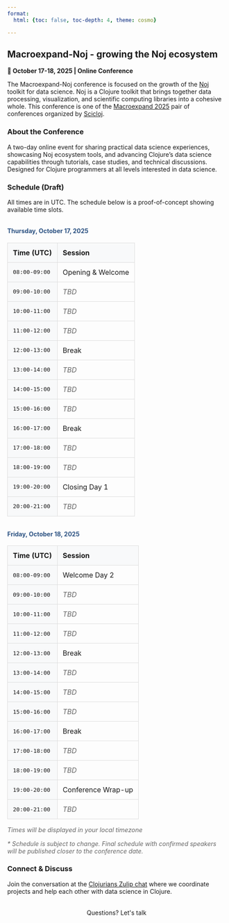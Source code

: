 ```yaml
---
format:
  html: {toc: false, toc-depth: 4, theme: cosmo}

---
```

<style></style><style>.printedClojure .sourceCode {
  background-color: transparent;
  border-style: none;
}
</style><style>.clay-limit-image-width .clay-image {max-width: 100%}
.clay-side-by-side .sourceCode {margin: 0}
.clay-side-by-side {margin: 1em 0}
</style>
<script src="macroexpand_noj_files/md-default0.js" type="text/javascript"></script><script src="macroexpand_noj_files/md-default1.js" type="text/javascript"></script>

## Macroexpand-Noj - growing the Noj ecosystem

**📅 October 17-18, 2025 | Online Conference**

The Macroexpand-Noj conference is focused on the growth of the [Noj](https://scicloj.github.io/noj) toolkit for data science. Noj is a Clojure toolkit that brings together data processing, visualization, and scientific computing libraries into a cohesive whole. This conference is one of the [Macroexpand 2025](./) pair of conferences organized by [Scicloj](https://scicloj.github.io/).


### About the Conference

A two-day online event for sharing practical data science experiences, showcasing Noj ecosystem tools, and advancing Clojure's data science capabilities through tutorials, case studies, and technical discussions. Designed for Clojure programmers at all levels interested in data science.


### Schedule (Draft)

All times are in UTC. The schedule below is a proof-of-concept showing available time slots.


```{=html}
<div><h4 style="margin-top: 2rem; color: #2c5282;">Thursday, October 17, 2025</h4><table style="width: 100%; border-collapse: collapse; margin: 1rem 0;"><thead><tr><th style="border: 1px solid #ddd; padding: 12px; background-color: #f8f9fa; text-align: left; font-weight: bold;">Time (UTC)</th><th style="border: 1px solid #ddd; padding: 12px; background-color: #f8f9fa; text-align: left; font-weight: bold;">Session</th></tr></thead><tbody><tr><td style="border: 1px solid #ddd; padding: 12px; font-family: monospace; background-color: #f8f9fa;">08:00-09:00</td><td style="border: 1px solid #ddd; padding: 12px;">Opening & Welcome</td></tr><tr><td style="border: 1px solid #ddd; padding: 12px; font-family: monospace; background-color: #f8f9fa;">09:00-10:00</td><td style="border: 1px solid #ddd; padding: 12px;"><em style="color: #666;">TBD</em></td></tr><tr><td style="border: 1px solid #ddd; padding: 12px; font-family: monospace; background-color: #f8f9fa;">10:00-11:00</td><td style="border: 1px solid #ddd; padding: 12px;"><em style="color: #666;">TBD</em></td></tr><tr><td style="border: 1px solid #ddd; padding: 12px; font-family: monospace; background-color: #f8f9fa;">11:00-12:00</td><td style="border: 1px solid #ddd; padding: 12px;"><em style="color: #666;">TBD</em></td></tr><tr><td style="border: 1px solid #ddd; padding: 12px; font-family: monospace; background-color: #f8f9fa;">12:00-13:00</td><td style="border: 1px solid #ddd; padding: 12px;">Break</td></tr><tr><td style="border: 1px solid #ddd; padding: 12px; font-family: monospace; background-color: #f8f9fa;">13:00-14:00</td><td style="border: 1px solid #ddd; padding: 12px;"><em style="color: #666;">TBD</em></td></tr><tr><td style="border: 1px solid #ddd; padding: 12px; font-family: monospace; background-color: #f8f9fa;">14:00-15:00</td><td style="border: 1px solid #ddd; padding: 12px;"><em style="color: #666;">TBD</em></td></tr><tr><td style="border: 1px solid #ddd; padding: 12px; font-family: monospace; background-color: #f8f9fa;">15:00-16:00</td><td style="border: 1px solid #ddd; padding: 12px;"><em style="color: #666;">TBD</em></td></tr><tr><td style="border: 1px solid #ddd; padding: 12px; font-family: monospace; background-color: #f8f9fa;">16:00-17:00</td><td style="border: 1px solid #ddd; padding: 12px;">Break</td></tr><tr><td style="border: 1px solid #ddd; padding: 12px; font-family: monospace; background-color: #f8f9fa;">17:00-18:00</td><td style="border: 1px solid #ddd; padding: 12px;"><em style="color: #666;">TBD</em></td></tr><tr><td style="border: 1px solid #ddd; padding: 12px; font-family: monospace; background-color: #f8f9fa;">18:00-19:00</td><td style="border: 1px solid #ddd; padding: 12px;"><em style="color: #666;">TBD</em></td></tr><tr><td style="border: 1px solid #ddd; padding: 12px; font-family: monospace; background-color: #f8f9fa;">19:00-20:00</td><td style="border: 1px solid #ddd; padding: 12px;">Closing Day 1</td></tr><tr><td style="border: 1px solid #ddd; padding: 12px; font-family: monospace; background-color: #f8f9fa;">20:00-21:00</td><td style="border: 1px solid #ddd; padding: 12px;"><em style="color: #666;">TBD</em></td></tr></tbody></table><h4 style="margin-top: 2rem; color: #2c5282;">Friday, October 18, 2025</h4><table style="width: 100%; border-collapse: collapse; margin: 1rem 0;"><thead><tr><th style="border: 1px solid #ddd; padding: 12px; background-color: #f8f9fa; text-align: left; font-weight: bold;">Time (UTC)</th><th style="border: 1px solid #ddd; padding: 12px; background-color: #f8f9fa; text-align: left; font-weight: bold;">Session</th></tr></thead><tbody><tr><td style="border: 1px solid #ddd; padding: 12px; font-family: monospace; background-color: #f8f9fa;">08:00-09:00</td><td style="border: 1px solid #ddd; padding: 12px;">Welcome Day 2</td></tr><tr><td style="border: 1px solid #ddd; padding: 12px; font-family: monospace; background-color: #f8f9fa;">09:00-10:00</td><td style="border: 1px solid #ddd; padding: 12px;"><em style="color: #666;">TBD</em></td></tr><tr><td style="border: 1px solid #ddd; padding: 12px; font-family: monospace; background-color: #f8f9fa;">10:00-11:00</td><td style="border: 1px solid #ddd; padding: 12px;"><em style="color: #666;">TBD</em></td></tr><tr><td style="border: 1px solid #ddd; padding: 12px; font-family: monospace; background-color: #f8f9fa;">11:00-12:00</td><td style="border: 1px solid #ddd; padding: 12px;"><em style="color: #666;">TBD</em></td></tr><tr><td style="border: 1px solid #ddd; padding: 12px; font-family: monospace; background-color: #f8f9fa;">12:00-13:00</td><td style="border: 1px solid #ddd; padding: 12px;">Break</td></tr><tr><td style="border: 1px solid #ddd; padding: 12px; font-family: monospace; background-color: #f8f9fa;">13:00-14:00</td><td style="border: 1px solid #ddd; padding: 12px;"><em style="color: #666;">TBD</em></td></tr><tr><td style="border: 1px solid #ddd; padding: 12px; font-family: monospace; background-color: #f8f9fa;">14:00-15:00</td><td style="border: 1px solid #ddd; padding: 12px;"><em style="color: #666;">TBD</em></td></tr><tr><td style="border: 1px solid #ddd; padding: 12px; font-family: monospace; background-color: #f8f9fa;">15:00-16:00</td><td style="border: 1px solid #ddd; padding: 12px;"><em style="color: #666;">TBD</em></td></tr><tr><td style="border: 1px solid #ddd; padding: 12px; font-family: monospace; background-color: #f8f9fa;">16:00-17:00</td><td style="border: 1px solid #ddd; padding: 12px;">Break</td></tr><tr><td style="border: 1px solid #ddd; padding: 12px; font-family: monospace; background-color: #f8f9fa;">17:00-18:00</td><td style="border: 1px solid #ddd; padding: 12px;"><em style="color: #666;">TBD</em></td></tr><tr><td style="border: 1px solid #ddd; padding: 12px; font-family: monospace; background-color: #f8f9fa;">18:00-19:00</td><td style="border: 1px solid #ddd; padding: 12px;"><em style="color: #666;">TBD</em></td></tr><tr><td style="border: 1px solid #ddd; padding: 12px; font-family: monospace; background-color: #f8f9fa;">19:00-20:00</td><td style="border: 1px solid #ddd; padding: 12px;">Conference Wrap-up</td></tr><tr><td style="border: 1px solid #ddd; padding: 12px; font-family: monospace; background-color: #f8f9fa;">20:00-21:00</td><td style="border: 1px solid #ddd; padding: 12px;"><em style="color: #666;">TBD</em></td></tr></tbody></table><p id="timezone-notice" style="margin-top: 1rem; color: #666; font-size: 0.9rem;"><em>Times will be displayed in your local timezone</em></p><p style="margin-top: 0.5rem; font-style: italic; color: #666;">* Schedule is subject to change. Final schedule with confirmed speakers will be published closer to the conference date.</p></div>
```



### Connect & Discuss

Join the conversation at the [Clojurians Zulip chat](https://scicloj.github.io/docs/community/chat/) where we coordinate projects and help each other with data science in Clojure.


```{=html}
<div style="text-align: center; margin: 2rem 0;"><a class="btn btn-gradient" href="https://scicloj.github.io/docs/community/contact/" style="display: inline-block; text-decoration: none;" target="_blank">Questions? Let's talk</a></div>
```



```{=html}
<script type="text/javascript">
// Automatically convert times to user's timezone on page load
document.addEventListener('DOMContentLoaded', function() {
  const userTimezone = Intl.DateTimeFormat().resolvedOptions().timeZone;
  
  // Update timezone notice
  const timezoneNotice = document.getElementById('timezone-notice');
  if (timezoneNotice) {
    timezoneNotice.innerHTML = '<em>All times shown in ' + userTimezone + '</em>';
  }
  
  // Find all tables and process them
  const tables = document.querySelectorAll('table');
  
  tables.forEach(table => {
    const timeHeader = table.querySelector('th');
    if (timeHeader && timeHeader.textContent.includes('Time')) {
      // Update header to show timezone
      timeHeader.textContent = 'Time (' + userTimezone + ')';
      
      // Find date from previous H4 element
      let dateElement = table.previousElementSibling;
      while (dateElement && dateElement.tagName !== 'H4') {
        dateElement = dateElement.previousElementSibling;
      }
      
      if (dateElement) {
        const dateText = dateElement.textContent.trim();
        const dateMatch = dateText.match(/(\w+), (\w+) (\d+), (\d+)/);
        
        if (dateMatch) {
          const [, , month, day, year] = dateMatch;
          const monthNames = ['January','February','March','April','May','June',
                             'July','August','September','October','November','December'];
          const monthNum = monthNames.indexOf(month);
          
          if (monthNum !== -1) {
            const cells = table.querySelectorAll('td');
            for (let i = 0; i < cells.length; i += 2) {
              const timeCell = cells[i];
              const timeText = timeCell.textContent.trim();
              
              if (timeText.match(/\d{2}:\d{2}-\d{2}:\d{2}/)) {
                const [startTime, endTime] = timeText.split('-');
                const [startHour] = startTime.split(':');
                const [endHour] = endTime.split(':');
                
                // Create dates in UTC since schedule times are in UTC
                const startDate = new Date(Date.UTC(year, monthNum, day, parseInt(startHour), 0));
                const endDate = new Date(Date.UTC(year, monthNum, day, parseInt(endHour), 0));
                
                const localStartTime = startDate.toLocaleTimeString('en-US', {
                  hour: '2-digit',
                  minute: '2-digit',
                  hour12: false,
                  timeZone: userTimezone
                });
                
                const localEndTime = endDate.toLocaleTimeString('en-US', {
                  hour: '2-digit',
                  minute: '2-digit', 
                  hour12: false,
                  timeZone: userTimezone
                });
                
                // Store UTC time as tooltip
                timeCell.title = 'UTC: ' + timeText;
                timeCell.style.cursor = 'help';
                
                timeCell.textContent = localStartTime + '-' + localEndTime;
              }
            }
          }
        }
      }
    }
  });
});
</script>
```
